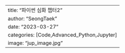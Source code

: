 ---
title: "파이썬 심화 챕터2"
author: "SeongTaek"
date: "2023-03-27"
categories: [Code,Advanced_Python,Jupyter]
image: "jup_image.jpg"
---